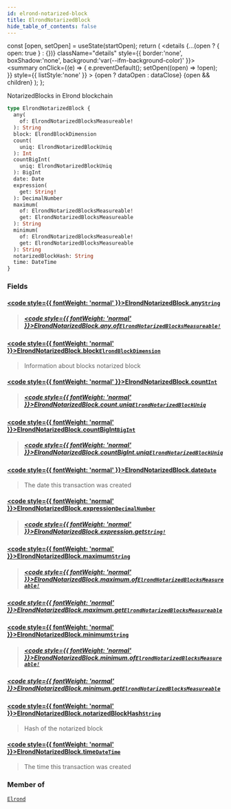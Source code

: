 ```yaml
---
id: elrond-notarized-block
title: ElrondNotarizedBlock
hide_table_of_contents: false
---
```







  const [open, setOpen] = useState(startOpen);
  return (
    <details {...(open ? { open: true } : {})} className="details" style={{ border:'none', boxShadow:'none', background:'var(--ifm-background-color)' }}>
      <summary
        onClick={(e) => {
          e.preventDefault();
          setOpen((open) => !open);
        }}
        style={{ listStyle:'none' }}
      >
      {open ? dataOpen : dataClose}
      </summary>
      {open && children}
    </details>
  );
};








NotarizedBlocks in Elrond blockchain


```graphql
type ElrondNotarizedBlock {
  any(
    of: ElrondNotarizedBlocksMeasureable!
  ): String
  block: ElrondBlockDimension
  count(
    uniq: ElrondNotarizedBlockUniq
  ): Int
  countBigInt(
    uniq: ElrondNotarizedBlockUniq
  ): BigInt
  date: Date
  expression(
    get: String!
  ): DecimalNumber
  maximum(
    of: ElrondNotarizedBlocksMeasureable!
    get: ElrondNotarizedBlocksMeasureable
  ): String
  minimum(
    of: ElrondNotarizedBlocksMeasureable!
    get: ElrondNotarizedBlocksMeasureable
  ): String
  notarizedBlockHash: String
  time: DateTime
}
```




### Fields

#### [<code style={{ fontWeight: 'normal' }}>ElrondNotarizedBlock.<b>any</b></code>](#)<Bullet />[`String`](/docs/graphql-reference/scalars/string) <Badge class="badge badge--secondary" text="scalar"/> 
> 
> 
> 
> ##### [<code style={{ fontWeight: 'normal' }}>ElrondNotarizedBlock.any.<b>of</b></code>](#)<Bullet />[`ElrondNotarizedBlocksMeasureable!`](/docs/graphql-reference/enums/elrond-notarized-blocks-measureable) <Badge class="badge badge--secondary" text="non-null"/> <Badge class="badge badge--secondary" text="enum"/> 
> 
> 
> 
> 

#### [<code style={{ fontWeight: 'normal' }}>ElrondNotarizedBlock.<b>block</b></code>](#)<Bullet />[`ElrondBlockDimension`](/docs/graphql-reference/objects/elrond-block-dimension) <Badge class="badge badge--secondary" text="object"/> 
> 
> 
> Information about blocks notarized block
> 

#### [<code style={{ fontWeight: 'normal' }}>ElrondNotarizedBlock.<b>count</b></code>](#)<Bullet />[`Int`](/docs/graphql-reference/scalars/int) <Badge class="badge badge--secondary" text="scalar"/> 
> 
> 
> 
> ##### [<code style={{ fontWeight: 'normal' }}>ElrondNotarizedBlock.count.<b>uniq</b></code>](#)<Bullet />[`ElrondNotarizedBlockUniq`](/docs/graphql-reference/enums/elrond-notarized-block-uniq) <Badge class="badge badge--secondary" text="enum"/> 
> 
> 
> 
> 

#### [<code style={{ fontWeight: 'normal' }}>ElrondNotarizedBlock.<b>countBigInt</b></code>](#)<Bullet />[`BigInt`](/docs/graphql-reference/scalars/big-int) <Badge class="badge badge--secondary" text="scalar"/> 
> 
> 
> 
> ##### [<code style={{ fontWeight: 'normal' }}>ElrondNotarizedBlock.countBigInt.<b>uniq</b></code>](#)<Bullet />[`ElrondNotarizedBlockUniq`](/docs/graphql-reference/enums/elrond-notarized-block-uniq) <Badge class="badge badge--secondary" text="enum"/> 
> 
> 
> 
> 

#### [<code style={{ fontWeight: 'normal' }}>ElrondNotarizedBlock.<b>date</b></code>](#)<Bullet />[`Date`](/docs/graphql-reference/objects/date) <Badge class="badge badge--secondary" text="object"/> 
> 
> 
> The date this transaction was created
> 

#### [<code style={{ fontWeight: 'normal' }}>ElrondNotarizedBlock.<b>expression</b></code>](#)<Bullet />[`DecimalNumber`](/docs/graphql-reference/scalars/decimal-number) <Badge class="badge badge--secondary" text="scalar"/> 
> 
> 
> 
> ##### [<code style={{ fontWeight: 'normal' }}>ElrondNotarizedBlock.expression.<b>get</b></code>](#)<Bullet />[`String!`](/docs/graphql-reference/scalars/string) <Badge class="badge badge--secondary" text="non-null"/> <Badge class="badge badge--secondary" text="scalar"/> 
> 
> 
> 
> 

#### [<code style={{ fontWeight: 'normal' }}>ElrondNotarizedBlock.<b>maximum</b></code>](#)<Bullet />[`String`](/docs/graphql-reference/scalars/string) <Badge class="badge badge--secondary" text="scalar"/> 
> 
> 
> 
> ##### [<code style={{ fontWeight: 'normal' }}>ElrondNotarizedBlock.maximum.<b>of</b></code>](#)<Bullet />[`ElrondNotarizedBlocksMeasureable!`](/docs/graphql-reference/enums/elrond-notarized-blocks-measureable) <Badge class="badge badge--secondary" text="non-null"/> <Badge class="badge badge--secondary" text="enum"/> 
> 
> 
> 
> 

##### [<code style={{ fontWeight: 'normal' }}>ElrondNotarizedBlock.maximum.<b>get</b></code>](#)<Bullet />[`ElrondNotarizedBlocksMeasureable`](/docs/graphql-reference/enums/elrond-notarized-blocks-measureable) <Badge class="badge badge--secondary" text="enum"/> 
> 
> 
> 
> 

#### [<code style={{ fontWeight: 'normal' }}>ElrondNotarizedBlock.<b>minimum</b></code>](#)<Bullet />[`String`](/docs/graphql-reference/scalars/string) <Badge class="badge badge--secondary" text="scalar"/> 
> 
> 
> 
> ##### [<code style={{ fontWeight: 'normal' }}>ElrondNotarizedBlock.minimum.<b>of</b></code>](#)<Bullet />[`ElrondNotarizedBlocksMeasureable!`](/docs/graphql-reference/enums/elrond-notarized-blocks-measureable) <Badge class="badge badge--secondary" text="non-null"/> <Badge class="badge badge--secondary" text="enum"/> 
> 
> 
> 
> 

##### [<code style={{ fontWeight: 'normal' }}>ElrondNotarizedBlock.minimum.<b>get</b></code>](#)<Bullet />[`ElrondNotarizedBlocksMeasureable`](/docs/graphql-reference/enums/elrond-notarized-blocks-measureable) <Badge class="badge badge--secondary" text="enum"/> 
> 
> 
> 
> 

#### [<code style={{ fontWeight: 'normal' }}>ElrondNotarizedBlock.<b>notarizedBlockHash</b></code>](#)<Bullet />[`String`](/docs/graphql-reference/scalars/string) <Badge class="badge badge--secondary" text="scalar"/> 
> 
> 
> Hash of the notarized block
> 

#### [<code style={{ fontWeight: 'normal' }}>ElrondNotarizedBlock.<b>time</b></code>](#)<Bullet />[`DateTime`](/docs/graphql-reference/objects/date-time) <Badge class="badge badge--secondary" text="object"/> 
> 
> 
> The time this transaction was created
> 



### Member of

[`Elrond`](/docs/graphql-reference/objects/elrond)  <Badge class="secondary" text="object"/>

